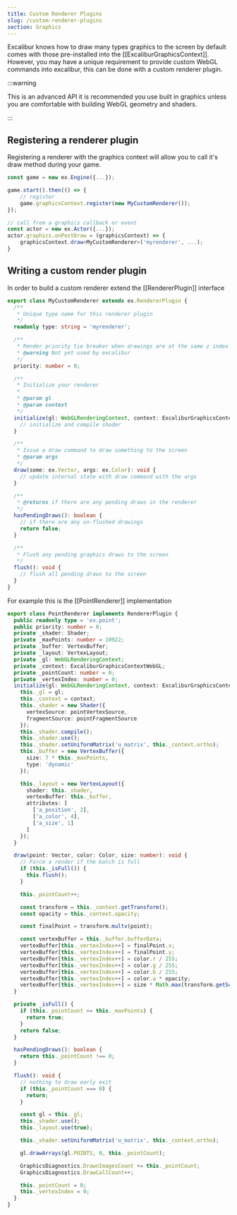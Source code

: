 ```yaml
---
title: Custom Renderer Plugins
slug: /custom-renderer-plugins
section: Graphics
---
```


Excalibur knows how to draw many types graphics to the screen by default comes with those pre-installed into the [[ExcaliburGraphicsContext]]. However, you may have a unique requirement to provide custom WebGL commands into excalibur, this can be done with a custom renderer plugin.

:::warning

This is an advanced API it is recommended you use built in graphics unless you are comfortable with building WebGL geometry and shaders.

:::

## Registering a renderer plugin

Registering a renderer with the graphics context will allow you to call it's draw method during your game.

```typescript
const game = new ex.Engine({...});

game.start().then(() => {
    // register
    game.graphicsContext.register(new MyCustomRenderer());
});

// call from a graphics callback or event
const actor = new ex.Actor({...});
actor.graphics.onPostDraw = (graphicsContext) => {
    graphicsContext.draw<MyCustomRenderer>('myrenderer', ...);
}
```

## Writing a custom render plugin

In order to build a custom renderer extend the [[RendererPlugin]] interface

```typescript
export class MyCustomRenderer extends ex.RendererPlugin {
  /**
   * Unique type name for this renderer plugin
   */
  readonly type: string = 'myrenderer';

  /**
   * Render priority tie breaker when drawings are at the same z index
   * @warning Not yet used by excalibur
   */
  priority: number = 0;

  /**
   * Initialize your renderer
   *
   * @param gl
   * @param context
   */
  initialize(gl: WebGLRenderingContext, context: ExcaliburGraphicsContextWebGL): void {
    // initialize and compile shader
  }

  /**
   * Issue a draw command to draw something to the screen
   * @param args
   */
  draw(some: ex.Vector, args: ex.Color): void {
    // update internal state with draw command with the args
  }

  /**
   * @returns if there are any pending draws in the renderer
   */
  hasPendingDraws(): boolean {
    // if there are any un-flushed drawings
    return false;
  }

  /**
   * Flush any pending graphics draws to the screen
   */
  flush(): void {
    // flush all pending draws to the screen
  }
}
```

For example this is the [[PointRenderer]] implementation

```typescript
export class PointRenderer implements RendererPlugin {
  public readonly type = 'ex.point';
  public priority: number = 0;
  private _shader: Shader;
  private _maxPoints: number = 10922;
  private _buffer: VertexBuffer;
  private _layout: VertexLayout;
  private _gl: WebGLRenderingContext;
  private _context: ExcaliburGraphicsContextWebGL;
  private _pointCount: number = 0;
  private _vertexIndex: number = 0;
  initialize(gl: WebGLRenderingContext, context: ExcaliburGraphicsContextWebGL): void {
    this._gl = gl;
    this._context = context;
    this._shader = new Shader({
      vertexSource: pointVertexSource,
      fragmentSource: pointFragmentSource
    });
    this._shader.compile();
    this._shader.use();
    this._shader.setUniformMatrix('u_matrix', this._context.ortho);
    this._buffer = new VertexBuffer({
      size: 7 * this._maxPoints,
      type: 'dynamic'
    });

    this._layout = new VertexLayout({
      shader: this._shader,
      vertexBuffer: this._buffer,
      attributes: [
        ['a_position', 2],
        ['a_color', 4],
        ['a_size', 1]
      ]
    });
  }

  draw(point: Vector, color: Color, size: number): void {
    // Force a render if the batch is full
    if (this._isFull()) {
      this.flush();
    }

    this._pointCount++;

    const transform = this._context.getTransform();
    const opacity = this._context.opacity;

    const finalPoint = transform.multv(point);

    const vertexBuffer = this._buffer.bufferData;
    vertexBuffer[this._vertexIndex++] = finalPoint.x;
    vertexBuffer[this._vertexIndex++] = finalPoint.y;
    vertexBuffer[this._vertexIndex++] = color.r / 255;
    vertexBuffer[this._vertexIndex++] = color.g / 255;
    vertexBuffer[this._vertexIndex++] = color.b / 255;
    vertexBuffer[this._vertexIndex++] = color.a * opacity;
    vertexBuffer[this._vertexIndex++] = size * Math.max(transform.getScaleX(), transform.getScaleY());
  }

  private _isFull() {
    if (this._pointCount >= this._maxPoints) {
      return true;
    }
    return false;
  }

  hasPendingDraws(): boolean {
    return this._pointCount !== 0;
  }

  flush(): void {
    // nothing to draw early exit
    if (this._pointCount === 0) {
      return;
    }

    const gl = this._gl;
    this._shader.use();
    this._layout.use(true);

    this._shader.setUniformMatrix('u_matrix', this._context.ortho);

    gl.drawArrays(gl.POINTS, 0, this._pointCount);

    GraphicsDiagnostics.DrawnImagesCount += this._pointCount;
    GraphicsDiagnostics.DrawCallCount++;

    this._pointCount = 0;
    this._vertexIndex = 0;
  }
}
```
